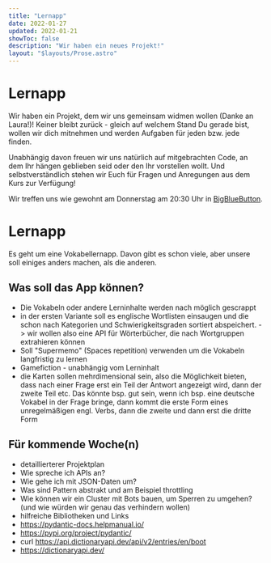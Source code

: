 ```yaml
---
title: "Lernapp"
date: 2022-01-27
updated: 2022-01-21
showToc: false
description: "Wir haben ein neues Projekt!"
layout: "$layouts/Prose.astro"
---
```




# Lernapp

Wir haben ein Projekt, dem wir uns gemeinsam widmen wollen (Danke an Laura!)! Keiner bleibt zurück - gleich auf welchem
Stand Du gerade bist, wollen wir dich mitnehmen und werden Aufgaben für jeden bzw. jede finden.

Unabhängig davon freuen wir uns natürlich auf mitgebrachten Code, an dem Ihr hängen geblieben seid oder den Ihr
vorstellen wollt. Und selbstverständlich stehen wir Euch für Fragen und Anregungen aus dem Kurs zur Verfügung!

Wir treffen uns wie gewohnt am Donnerstag am 20:30 Uhr in [BigBlueButton](https://bbb.cyber4edu.org/b/der-0rc-8x7-4re).

# Lernapp

Es geht um eine Vokabellernapp. Davon gibt es schon viele, aber unsere soll einiges anders machen, als die anderen.

## Was soll das App können?

- Die Vokabeln oder andere Lerninhalte werden nach möglich gescrappt
- in der ersten Variante soll es englische Wortlisten einsaugen und die schon nach Kategorien und Schwierigkeitsgraden
  sortiert abspeichert. -> wir wollen also eine API für Wörterbücher, die nach Wortgruppen extrahieren können
- Soll "Supermemo" (Spaces repetition) verwenden um die Vokabeln langfristig zu lernen
- Gamefiction - unabhängig vom Lerninhalt
- die Karten sollen mehrdimensional sein, also die Möglichkeit bieten, dass nach einer Frage erst ein Teil der Antwort
  angezeigt wird, dann der zweite Teil etc. Das könnte bsp. gut sein, wenn ich bsp. eine deutsche Vokabel in der Frage
  bringe, dann kommt die erste Form eines unregelmäßigen engl. Verbs, dann die zweite und dann erst die dritte Form

## Für kommende Woche(n)

- detaillierterer Projektplan
- Wie spreche ich APIs an?
- Wie gehe ich mit JSON-Daten um?
- Was sind Pattern abstrakt und am Beispiel throttling
- Wie können wir ein Cluster mit Bots bauen, um Sperren zu umgehen? (und wie würden wir genau das verhindern wollen)
- hilfreiche Bibliotheken und Links
- https://pydantic-docs.helpmanual.io/
- https://pypi.org/project/pydantic/
- curl https://api.dictionaryapi.dev/api/v2/entries/en/boot
- https://dictionaryapi.dev/
